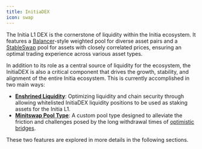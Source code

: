 ```yaml
---
title: InitiaDEX
icon: swap
---
```


The Initia L1 DEX is the cornerstone of liquidity within the Initia ecosystem. It features a [Balancer](https://balancer.fi)-style weighted pool for diverse asset pairs and a [StableSwap](https://docs.curve.fi/references/whitepapers/stableswap/) pool for assets with closely correlated prices, ensuring an optimal trading experience across various asset types.

In addition to its role as a central source of liquidity for the ecosystem, the InitiaDEX is also a critical component that drives the growth, stability, and alignment of the entire Initia ecosystem. This is currently accomplished in two main ways:

- [**Enshrined Liquidity**](/home/core-concepts/enshrined-liquidity/introduction.mdx): Optimizing liquidity and chain security through allowing whitelisted InitiaDEX liquidity positions to be used as staking assets for the Initia L1.
- [**Minitswap Pool Type**](/home/core-concepts/minitswap/introduction): A custom pool type designed to alleviate the friction and challenges posed by the long withdrawal times of [optimistic bridges](https://medium.com/connext/optimistic-bridges-fb800dc7b0e0).

These two features are explored in more details in the following sections.